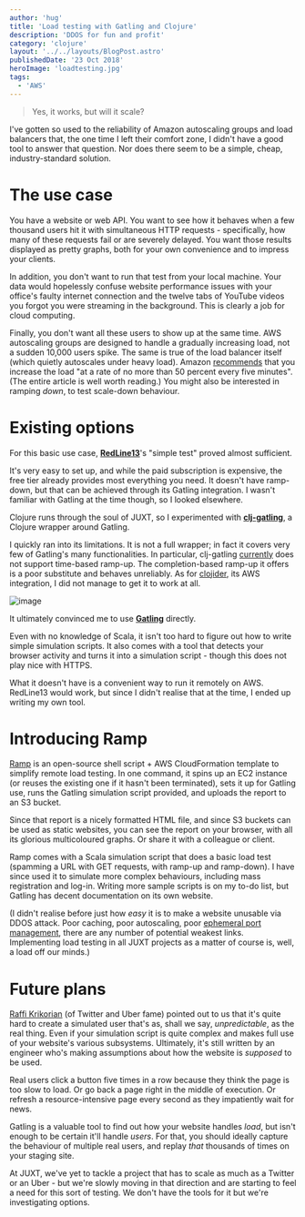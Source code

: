 ```yaml
---
author: 'hug'
title: 'Load testing with Gatling and Clojure'
description: 'DDOS for fun and profit'
category: 'clojure'
layout: '../../layouts/BlogPost.astro'
publishedDate: '23 Oct 2018'
heroImage: 'loadtesting.jpg'
tags:
  - 'AWS'
---
```



> Yes, it works, but will it scale?

I've gotten so used to the reliability of Amazon autoscaling groups and
load balancers that, the one time I left their comfort zone, I didn't
have a good tool to answer that question. Nor does there seem to be a
simple, cheap, industry-standard solution.

# The use case

You have a website or web API. You want to see how it behaves when a few
thousand users hit it with simultaneous HTTP requests - specifically,
how many of these requests fail or are severely delayed. You want those
results displayed as pretty graphs, both for your own convenience and to
impress your clients.

In addition, you don't want to run that test from your local machine.
Your data would hopelessly confuse website performance issues with your
office's faulty internet connection and the twelve tabs of YouTube
videos you forgot you were streaming in the background. This is clearly
a job for cloud computing.

Finally, you don't want all these users to show up at the same time. AWS
autoscaling groups are designed to handle a gradually increasing load,
not a sudden 10,000 users spike. The same is true of the load balancer
itself (which quietly autoscales under heavy load). Amazon
[recommends](https://aws.amazon.com/articles/best-practices-in-evaluating-elastic-load-balancing/)
that you increase the load \"at a rate of no more than 50 percent every
five minutes\". (The entire article is well worth reading.) You might
also be interested in ramping _down_, to test scale-down behaviour.

# Existing options

For this basic use case, [**RedLine13**](https://www.redline13.com/)\'s
\"simple test\" proved almost sufficient.

It's very easy to set up, and while the paid subscription is expensive,
the free tier already provides most everything you need. It doesn't have
ramp-down, but that can be achieved through its Gatling integration. I
wasn't familiar with Gatling at the time though, so I looked elsewhere.

Clojure runs through the soul of JUXT, so I experimented with
[**clj-gatling**](https://github.com/mhjort/clj-gatling), a Clojure
wrapper around Gatling.

I quickly ran into its limitations. It is not a full wrapper; in fact it
covers very few of Gatling's many functionalities. In particular,
clj-gatling [currently](https://github.com/mhjort/clj-gatling/issues/25)
does not support time-based ramp-up. The completion-based ramp-up it
offers is a poor substitute and behaves unreliably. As for
[clojider](https://github.com/mhjort/clojider), its AWS integration, I
did not manage to get it to work at all.


<Image alt='image' src={gt} />

It ultimately convinced me to use [**Gatling**](https://gatling.io/)
directly.

Even with no knowledge of Scala, it isn't too hard to figure out how to
write simple simulation scripts. It also comes with a tool that detects
your browser activity and turns it into a simulation script - though
this does not play nice with HTTPS.

What it doesn't have is a convenient way to run it remotely on AWS.
RedLine13 would work, but since I didn't realise that at the time, I
ended up writing my own tool.

# Introducing Ramp

[Ramp](https://github.com/juxt/ramp) is an open-source shell script +
AWS CloudFormation template to simplify remote load testing. In one
command, it spins up an EC2 instance (or reuses the existing one if it
hasn't been terminated), sets it up for Gatling use, runs the Gatling
simulation script provided, and uploads the report to an S3 bucket.

Since that report is a nicely formatted HTML file, and since S3 buckets
can be used as static websites, you can see the report on your browser,
with all its glorious multicoloured graphs. Or share it with a colleague
or client.

Ramp comes with a Scala simulation script that does a basic load test
(spamming a URL with GET requests, with ramp-up and ramp-down). I have
since used it to simulate more complex behaviours, including mass
registration and log-in. Writing more sample scripts is on my to-do
list, but Gatling has decent documentation on its own website.

(I didn't realise before just how _easy_ it is to make a website
unusable via DDOS attack. Poor caching, poor autoscaling, poor
[ephemeral port
management](https://making.pusher.com/ephemeral-port-exhaustion-and-how-to-avoid-it/),
there are any number of potential weakest links. Implementing load
testing in all JUXT projects as a matter of course is, well, a load off
our minds.)

# Future plans

[Raffi Krikorian](https://twitter.com/raffi) (of Twitter and Uber fame)
pointed out to us that it's quite hard to create a simulated user that's
as, shall we say, _unpredictable_, as the real thing. Even if your
simulation script is quite complex and makes full use of your website's
various subsystems. Ultimately, it's still written by an engineer who's
making assumptions about how the website is _supposed_ to be used.

Real users click a button five times in a row because they think the
page is too slow to load. Or go back a page right in the middle of
execution. Or refresh a resource-intensive page every second as they
impatiently wait for news.

Gatling is a valuable tool to find out how your website handles _load_,
but isn't enough to be certain it'll handle _users_. For that, you
should ideally capture the behaviour of multiple real users, and replay
_that_ thousands of times on your staging site.

At JUXT, we've yet to tackle a project that has to scale as much as a
Twitter or an Uber - but we're slowly moving in that direction and are
starting to feel a need for this sort of testing. We don't have the
tools for it but we're investigating options.
